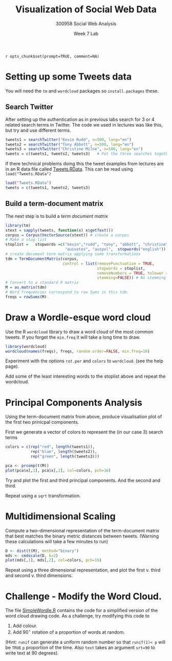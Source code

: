 % Visualization of Social Web Data
% 300958 Social Web Analysis 
% Week 7 Lab

`r opts_chunk$set(prompt=TRUE, comment=NA)`

# Setting up some Tweets data

You will need the `tm` and `wordcloud` packages so `install.packages` these.

## Search Twitter

After setting up the authentication as in previous labs search for 3 or 4 related search terms in Twitter.
The code we used in lectures was like this, but try and use different terms.

```r
tweets1 = searchTwitter("Kevin Rudd", n=500, lang="en")
tweets2 = searchTwitter("Tony Abbott", n=500, lang="en")
tweets3 = searchTwitter("Christine Milne", n=500, lang="en")
tweets = c(tweets1, tweets2, tweets3)   # Put the three searches together
```

If there technical problems doing this the tweet examples from lectures are in an R data file called 
[Tweets.RData](Tweets.RData). This can be read using `load("Tweets.RData")`

```r
load("Tweets.RData")
tweets = c(tweets1, tweets2, tweets3)
```

## Build a term-document matrix
The  next step is to build a *term document matrix*

```r
library(tm)
stext = sapply(tweets, function(x) x$getText())
corpus = Corpus(VectorSource(stext)) # create a corpus
# Make a stop list
stoplist =   stopwords =c("kevin","rudd", "tony", "abbott", "christine", "milne",
                          "ausvotes", "auspol",  stopwords("english"))
# create document term matrix applying some transformations
tdm = TermDocumentMatrix(corpus, 
                         control = list(removePunctuation = TRUE,  
                                        stopwords = stoplist,
                                        removeNumbers = TRUE, tolower = TRUE, 
                                        stemming=FALSE)) # No stemming 
# Convert to a standard R matrix
M = as.matrix(tdm)
# Word frequencies correspond to row Sums in this tdm.
freqs = rowSums(M)
```

# Draw a Wordle-esque word cloud

Use the R `wordcloud` library to draw a word cloud of the most common tweets. If you forget the `min.freq`
it will take a long time to draw.

```r
library(wordcloud)
wordcloud(names(freqs), freqs, random.order=FALSE, min.freq=10)
```

Experiment with the options `rot.per` and `colors` to `wordcloud`. (see the help page).

Add some of the least interesting words to the stoplist above and repeat the wordcloud.

# Principal Components Analysis

Using the term-document matrix from above, produce visualisation plot of the first two prinicpal components.

First we generate a vector of colors to represent the (in our case 3) search terms

```r
colors = c(rep("red", length(tweets1)), 
           rep("blue", length(tweets2)), 
           rep("green", length(tweets3)))
```

```r
pca <- prcomp(t(M))
plot(pca$x[,1], pca$x[,2], col=colors, pch=16)
```

Try and plot the first and third principal components. And the second and third.

Repeat using a `sqrt` transformation.

# Multidimensional Scaling

Compute a two-dimensional representation of the term-document matrix that best matches 
the binary metric distances between tweets. (Warning these calculations will take a few minutes to run)

```r
D <- dist(t(M), method="binary")
mds <- cmdscale(D, k=2)
plot(mds[,1], mds[,2], col=colors, pch=16)
```

Repeat using a three dimensional representation, and plot the first v. third and second v. third dimensions.


# Challenge - Modify the Word Cloud.

The file [SimpleWordle.R](SimpleWordle.R) contains the code for a simplified version of the word cloud drawing code.
As a challenge, try modifying this code to 

1. Add colour.
2. Add $90^\circ$ rotation of a proportion of words at random.

(Hint: `runif` can generate a uniform random number so that `runif(1)< p` will be `TRUE` `p` proportion of the time.
Also `text` takes an argument `srt=90` to write text at 90 degrees).
